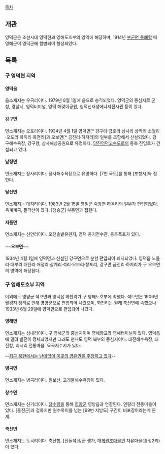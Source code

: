 [[목차]]

== 개관 ==
영덕군은 조선시대 영덕현과 영해도호부의 영역에 해당하며, 1914년 [[부군면 통폐합]] 때 영해군이 영덕군에 합병되어 형성되었다.

== 목록 ==
=== 구 영덕현 지역 ===
==== '''영덕읍''' ====
읍소재지는 우곡리이다. 1979년 8월 1일에 읍으로 승격되었다. 영덕군의 중심지로 군청, 경찰서, 영덕터미널, 영덕 해맞이공원, 영덕신재생에너지전시관 등이 있다.

==== '''강구면''' ====
면소재지는 오포리이다. 1934년 4월 1일 영덕면[* 강구리·금호리·삼사리·상직리·소월리·오포리·하직리·화전리]과 오보면[* 금진리·하저리]의 일부를 조합해서 신설되었다. 강구해수욕장, 강구항, 삼사해상공원으로 유명하다. [[당진영덕고속도로]]의 동측 진입로가 건설되고 있다.

==== '''남정면''' ====
면소재지는 장사리이다. 장사해수욕장으로 유명하다. [7번 국도]를 통해 [포항시]와 접한다.

==== '''달산면''' ====
면소재지는 대지리이다. 1983년 2월 15일 영일군 죽장면 하옥리의 일부가 편입되었다. 옥계계곡, 팔각산이 있다. [청송군] 부동면과 접한다.

==== '''지품면''' ====
면소재지는 신안리이다. 오천솔밭유원지, 영덕 옹기전수관, 용추폭포가 있다.

==== ~~오보면~~ ====
1934년 4월 1일에 영덕면과 신설된 강구면으로 분할 편입되어 폐지되었다. 영덕읍 노물리·대부리·대탄리·매정리·삼계리·석리·오보리·창포리, 강구면 금진리·하저리가 구 오보면의 영역에 해당된다.

=== 구 영해도호부 지역 ===
이외에도 영양군 석보면과 영덕읍 화천리가 구 영해도호부에 속했다. 석보면은 1906년 월경지 정리로 인해 영양군으로 편입되어 나갔으며, 화천리는 원래 축산면에 속했으나 1933년 6월 29일에 영덕면으로 편입되어 나갔다.

==== '''영해면''' ====
면소재지는 성내리이다. 구 영해군의 중심지이며 영해향교와 영해터미널이 있다. 영덕읍에 밀려 발전이 정체되었지만 그래도 현재도 영덕 북부의 중심지이다. 대진해수욕장, 대진항, 괴시리 전통마을, 묘곡저수지가 있다.

--[[어디에다 대고 신성한 우리 영해에 불질이야|최근 북한에서는 난데없이 이곳의 영유권을 주장하고 있다]]--
==== '''병곡면''' ====
면소재지는 병곡리이다. 칠보산, 고래불해수욕장이 있다.

==== '''창수면''' ====
면소재지는 신기리이다. [[창수령]]을 통해 [[영양군]] 영양읍과 연결된다. 인량리 전통마을이 있다. [울진군]과 접하지만 원수목이를 넘는 [69번 지방도] 구간이 비포장이라는게 문제.

==== '''축산면''' ====
면소재지는 도곡리이다. 축산항, [신돌석]장군 생가, 대[[게]]원조마을인 차유마을(경정2리)이 있다.

